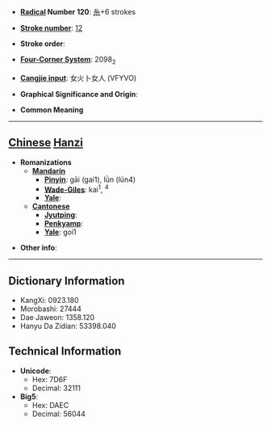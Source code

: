 * '''[[Wiktionary:Chinese radical index| Radical]] Number 120''': [[Wiktionary:Chinese radical index 糸|糸]]+6 strokes

* '''[[Wiktionary:Chinese total strokes index|Stroke number]]''': [[Wiktionary:Chinese total strokes index 12|12]]

* '''Stroke order''': 

* '''[[Wiktionary:Chinese four corner index|Four-Corner System]]''': 2098<sub>2</sub>

* '''[[Wiktionary:Chinese Cangjie index|Cangjie input]]''': 女火卜女人 (VFYVO)

* '''Graphical Significance and Origin''': 

* '''Common Meaning'''

----

== [[Chinese]] [[Hanzi]] ==

* '''Romanizations'''
** '''[[Mandarin]]'''
*** '''[[Pinyin]]''': gāi (gai1), lǜn (lün4)
*** '''[[Wade-Giles]]''': kai<sup>1</sup>, <sup>4</sup>
*** '''[[Yale]]''': 
** '''[[Cantonese]]'''
*** '''[[Jyutping]]''':
*** '''[[Penkyamp]]''': 
*** '''[[Yale]]''': goi1

* '''Other info''': 

----

== Dictionary Information ==

* KangXi: 0923.180
* Morobashi: 27444
* Dae Jaweon: 1358.120
* Hanyu Da Zidian: 53398.040

== Technical Information ==

* '''Unicode''':
** Hex: 7D6F
** Decimal: 32111
* '''Big5''':
** Hex: DAEC
** Decimal: 56044
